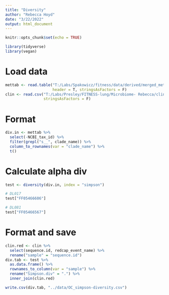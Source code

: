 ```yaml
---
title: "Diversity"
author: "Rebecca Hoyd"
date: "3/22/2022"
output: html_document
---
```


```r
knitr::opts_chunk$set(echo = TRUE)

library(tidyverse)
library(vegan)
```


# Load data

```r
mettab <- read.table("T:/Labs/Spakowicz/fitness/data/derived/merged_metaphlan_output.txt",
                     header = T, stringsAsFactors = F)
clin <- read.csv("T:/Labs/Presley/FITNESS-lung/Microbiome- Rebecca/clinical-OC-matched_resolved.csv",
                 stringsAsFactors = F)
```

# Format

```r
div.in <- mettab %>%
  select(-NCBI_tax_id) %>%
  filter(grepl("s__", clade_name)) %>%
  column_to_rownames(var = "clade_name") %>%
  t()
```

# Calculate alpha div

```r
test <- diversity(div.in, index = "simpson")
```

```r
# DL017
test["FF05466606"]

# DL081
test["FF05466567"]
```

# Format and save

```r
clin.red <- clin %>%
  select(sequence.id, redcap_event_name) %>%
  rename("sample" = "sequence.id")
div.tab <- test %>%
  as.data.frame() %>%
  rownames_to_column(var = "sample") %>%
  rename("Simpson.div" = ".") %>%
  inner_join(clin.red)

write.csv(div.tab, "../data/OC_simpson-diversity.csv")
```
